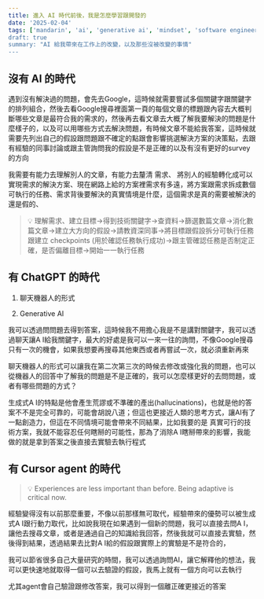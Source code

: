 ```yaml
---
title: 進入 AI 時代前後，我是怎麼學習跟開發的
date: '2025-02-04'
tags: ['mandarin', 'ai', 'generative ai', 'mindset', 'software engineering]
draft: true
summary: "AI 給我帶來在工作上的改變，以及那些沒被改變的事情"
---
```


## 沒有 AI 的時代

遇到沒有解決過的問題，會先去Google，這時候就需要嘗試多個關鍵字跟關鍵字的排列組合，然後去看Google搜尋裡面第一頁的每個文章的標題跟內容去大概判斷哪些文章是最符合我的需求的，然後再去看文章去大概了解我要解決的問題是什麼樣子的，以及可以用哪些方式去解決問題，有時候文章不能給我答案，這時候就需要先列出自己的假設跟問題跟不確定的點跟會影響挑選解決方案的決策點，去跟有經驗的同事討論或跟主管詢問我的假設是不是正確的以及有沒有更好的survey的方向

我需要有能力去理解別人的文章，有能力去釐清 需求、 將別人的經驗轉化成可以實現需求的解決方案、現在網路上給的方案裡需求有多遠，將方案跟需求拆成數個可執行的任務、需求背後要解決的真實情境是什麼，這個需求是真的需要被解決的還是假的、

> 💡 理解需求、建立目標→得到技術關鍵字→查資料→篩選數篇文章→消化數篇文章→建立大方向的假設→請教資深同事→將目標跟假設拆分可執行任務跟建立 checkpoints (用於確認任務執行成功)→跟主管確認任務是否制定正確，是否偏離目標→開始一一執行任務

## 有 ChatGPT 的時代

1. 聊天機器人的形式

2. Generative AI

我可以透過問問題去得到答案，這時候我不用擔心我是不是講對關鍵字，我可以透過聊天讓A I給我關鍵字，最大的好處是我可以一來一往的詢問，不像Google搜尋只有一次的機會，如果我想要再搜尋其他東西或者再嘗試一次，就必須重新再來

聊天機器人的形式可以讓我在第二次第三次的時候去修改或強化我的問題，也可以從機器人的回答中了解我的問題是不是正確的，我可以怎麼樣更好的去問問題，或者有哪些問題的方式？

生成式A I的特點是他會產生荒謬或不準確的產出(hallucinations)，也就是他的答案不不是完全可靠的，可能會胡說八道；但這也更接近人類的思考方式，讓AI有了一點創造力，但這在不同情境可能會帶來不同結果，比如我要的是 真實可行的技術方案，我就不能容忍任何瞎掰的可能性，那為了消除A I瞎掰帶來的影響，我能做的就是拿到答案之後直接去實驗去執行程式

## 有 Cursor agent 的時代

> 💡 Experiences are less important than before. Being adaptive is critical now.

經驗變得沒有以前那麼重要，不像以前那樣無可取代，經驗帶來的優勢可以被生成式A I跟行動力取代，比如說我現在如果遇到一個新的問題，我可以直接去問A I，讓他去搜尋文章，或者是通過自己的知識給我回答，然後我就可以直接去實驗，然後得到結果，透過結果去比對A I給的假設跟實際上的實驗是不是符合的，

我可以節省很多自己大量研究的時間，我可以透過詢問AI，讓它解釋他的想法，我可以更快速地就取得一個可以去驗證的假設，我馬上就有一個方向可以去執行

尤其agent會自己驗證跟修改答案，我可以得到一個離正確更接近的答案

